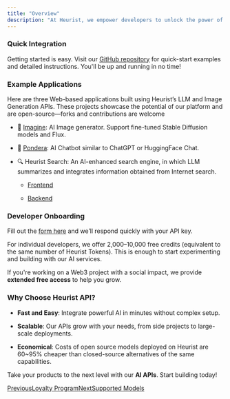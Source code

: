 ```yaml
---
title: "Overview"
description: "At Heurist, we empower developers to unlock the power of AI. With just a few lines of code, you can effortlessly integrate AI into your applications—no need for complex setups like GPU machines or CUDA drivers. Our API simplifies the process, allowing you to focus on building great solutions"
---
```


### Quick Integration

Getting started is easy. Visit our [GitHub repository](https://github.com/heurist-network/dev-examples) for quick-start examples and detailed instructions. You'll be up and running in no time!

### Example Applications

Here are three Web-based applications built using Heurist’s LLM and Image Generation APIs. These projects showcase the potential of our platform and are open-source—forks and contributions are welcome

* 🎨 [Imagine](https://github.com/heurist-network/imagine): AI Image generator. Support fine-tuned Stable Diffusion models and Flux.

* 🤖 [Pondera](https://github.com/heurist-network/pondera): AI Chatbot similar to ChatGPT or HuggingFace Chat.

* 🔍 Heurist Search: An AI-enhanced search engine, in which LLM summarizes and integrates information obtained from Internet search.

  * [Frontend](https://github.com/heurist-network/gpt-search-web)

  * [Backend](https://github.com/heurist-network/search_with_lepton)

### Developer Onboarding

Fill out the [form here](https://dev-api-form.heurist.ai/) and we’ll respond quickly with your API key.

For individual developers, we offer 2,000–10,000 free credits (equivalent to the same number of Heurist Tokens). This is enough to start experimenting and building with our AI services.

If you're working on a Web3 project with a social impact, we provide **extended free access** to help you grow.

### Why Choose Heurist API?

* **Fast and Easy**: Integrate powerful AI in minutes without complex setup.

* **Scalable**: Our APIs grow with your needs, from side projects to large-scale deployments.

* **Economical**: Costs of open source models deployed on Heurist are 60\~95% cheaper than closed-source alternatives of the same capabilities.

Take your products to the next level with our **AI APIs**. Start building today!

[PreviousLoyalty Program](/ecosystem/loyalty-program)[NextSupported Models](/developer/supported-models)

